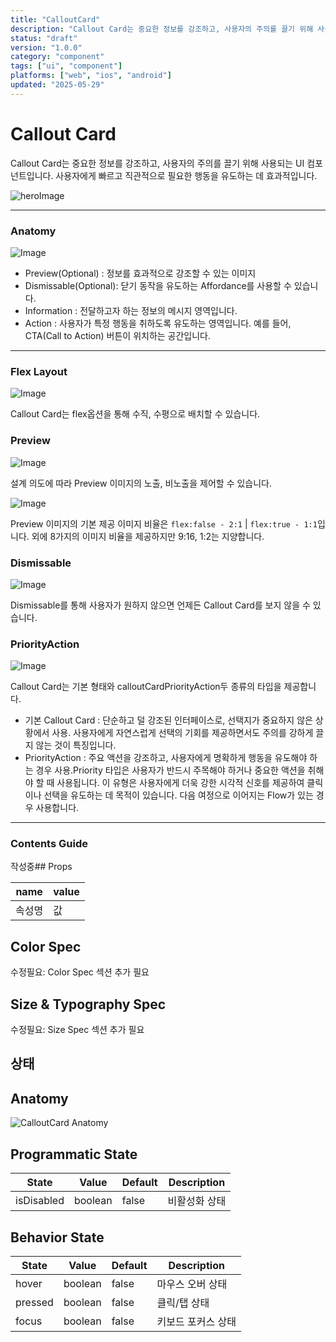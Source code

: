 ```yaml
---
title: "CalloutCard"
description: "Callout Card는 중요한 정보를 강조하고, 사용자의 주의를 끌기 위해 사용되는 UI 컴포넌트입니다. 사용자에게 빠르고 직관적으로 필요한 행동을 유도하는 데 효과적입니다."
status: "draft"
version: "1.0.0"
category: "component"
tags: ["ui", "component"]
platforms: ["web", "ios", "android"]
updated: "2025-05-29"
---
```


# Callout Card 

Callout Card는 중요한 정보를 강조하고, 사용자의 주의를 끌기 위해 사용되는 UI 컴포넌트입니다. 사용자에게 빠르고 직관적으로 필요한 행동을 유도하는 데 효과적입니다.

![heroImage](https://img.29cm.co.kr/next-edition/2024/08/22/acb8b4cd7cc24159b09a8b32f4055b7e_20240822002634.jpg)

---

### Anatomy

![Image](https://img.29cm.co.kr/next-edition/2024/08/23/0d7b45d3649d4b10ae8607004a788ad0_20240823143747.jpg)

-  Preview(Optional) : 정보를 효과적으로 강조할 수 있는 이미지
-  Dismissable(Optional): 닫기 동작을 유도하는 Affordance를 사용할 수 있습니다.
-  Information : 전달하고자 하는 정보의 메시지 영역입니다.
-  Action : 사용자가 특정 행동을 취하도록 유도하는 영역입니다. 예를 들어, CTA(Call to Action) 버튼이 위치하는 공간입니다.

---

### Flex Layout 

![Image](https://img.29cm.co.kr/next-edition/2024/08/23/09a85953008240f99d619bf2e7328a04_20240823144154.jpg)

Callout Card는 flex옵션을 통해 수직, 수평으로 배치할 수 있습니다.

### Preview

![Image](https://img.29cm.co.kr/next-edition/2024/08/23/41702e9fe6a04464b6c0511b6a96fe6a_20240823145454.jpg)

설계 의도에 따라 Preview 이미지의 노출, 비노출을 제어할 수 있습니다. 

![Image](https://img.29cm.co.kr/next-edition/2024/08/23/26aa95386371456e887a97763433ef0d_20240823160743.jpg)

Preview 이미지의 기본 제공 이미지 비율은 `flex:false - 2:1` | `flex:true - 1:1`입니다. 외에 8가지의 이미지 비율을 제공하지만 9:16, 1:2는 지양합니다.

### Dismissable

![Image](https://img.29cm.co.kr/next-edition/2024/08/26/0e61e311890e4e9287d0f79e0a0b9fc8_20240826135326.jpg)

Dismissable를 통해 사용자가 원하지 않으면 언제든 Callout Card를 보지 않을 수 있습니다.  

### PriorityAction 

![Image](https://img.29cm.co.kr/next-edition/2024/08/26/79b39148126743f3a8d8a3a40c89723b_20240826140512.jpg)

Callout Card는 기본 형태와 calloutCardPriorityAction두 종류의 타입을 제공합니다. 

- 기본 Callout Card : 단순하고 덜 강조된 인터페이스로, 선택지가 중요하지 않은 상황에서 사용. 사용자에게 자연스럽게 선택의 기회를 제공하면서도 주의를 강하게 끌지 않는 것이 특징입니다.
- PriorityAction : 주요 액션을 강조하고, 사용자에게 명확하게 행동을 유도해야 하는 경우 사용.Priority 타입은 사용자가 반드시 주목해야 하거나 중요한 액션을 취해야 할 때 사용됩니다. 이 유형은 사용자에게 더욱 강한 시각적 신호를 제공하여 클릭이나 선택을 유도하는 데 목적이 있습니다. 다음 여정으로 이어지는 Flow가 있는 경우 사용합니다.

---

### Contents Guide

작성중## Props

| name | value |
| --- | --- |
| 속성명 | 값 |

## Color Spec

수정필요: Color Spec 섹션 추가 필요

## Size & Typography Spec

수정필요: Size Spec 섹션 추가 필요

## 상태

## Anatomy

![CalloutCard Anatomy](/images/components/calloutcard/states/calloutcard-anatomy.jpg)

## Programmatic State

| State | Value | Default | Description |
| --- | --- | --- | --- |
| isDisabled | boolean | false | 비활성화 상태 |

## Behavior State

| State | Value | Default | Description |
| --- | --- | --- | --- |
| hover | boolean | false | 마우스 오버 상태 |
| pressed | boolean | false | 클릭/탭 상태 |
| focus | boolean | false | 키보드 포커스 상태 |

